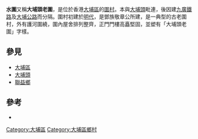 '''水圍'''又稱'''大埔頭老圍'''，是位於香港[[大埔區|大埔區]]的[[圍村|圍村]]。本與[[大埔頭|大埔頭]]毗連，後因建[[九廣鐵路|九廣鐵路]]及[[大埔公路|大埔公路]]而分隔。圍村初建於[[明代|明代]]，是鄧族敬章公所建，是一典型的古老圍村，外有護河圍繞，圍內屋舍排列整齊，正門門樓高矗堅固，並塑有「大埔頭老圍」字樣。 

== 參見 ==
* [[大埔區|大埔區]]
* [[大埔頭|大埔頭]]
* [[聯益鄉|聯益鄉]]

== 參考 ==
* {{Cite book | author = 蕭國健 | title = 大埔風物志 | location = 香港 | publisher = 大埔區議會 | date = 2007 | page = 54 | ISBN =}}

[[Category:大埔區|Category:大埔區]] 
[[Category:大埔區鄉村|Category:大埔區鄉村]]